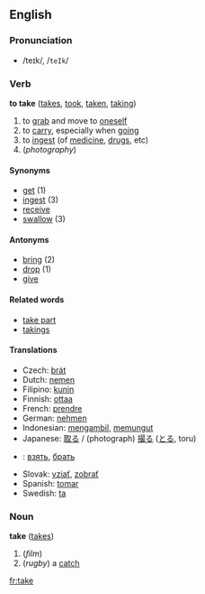 ==English==
=== Pronunciation ===
*/teɪk/, /<tt>teIk</tt>/

=== Verb ===
'''to take''' ([[takes]], [[took]], [[taken]], [[taking]])

# to [[grab]] and move to [[oneself]]
# to [[carry]], especially when [[go]]ing
# to [[ingest]] (of [[medicine]], [[drug]]s, etc)
# (''photography'') {{stub}}

====Synonyms====
*[[get]] (1)
*[[ingest]] (3)
*[[receive]]
*[[swallow]] (3)

====Antonyms====
*[[bring]] (2)
*[[drop]] (1)
*[[give]]

====Related words====
*[[take part]]
*[[takings]]

==== Translations ====
*Czech: [[brát]]
*Dutch: [[nemen]]
*Filipino: [[kunin]]
*Finnish: [[ottaa]]
*French: [[prendre]]
*German: [[nehmen]]
*Indonesian: [[ambil|mengambil]], [[pungut|memungut]]
*Japanese: [[取る]] / (photograph) [[撮る]] ([[とる]], toru)
*{{ru}}: [[взять]], [[брать]]
*Slovak: [[vziať]], [[zobrať]]
*Spanish: [[tomar]]
*Swedish: [[ta]]

===Noun===
'''take''' ([[takes]])

# (''film'') {{stub}}
# (''rugby'') a [[catch]]

[[fr:take]]